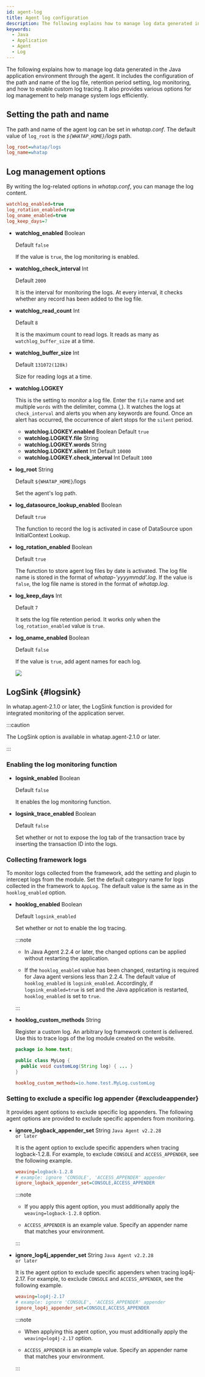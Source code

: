 ```yaml
---
id: agent-log
title: Agent log configuration
description: The following explains how to manage log data generated in the Java application environment through the agent. It includes the configuration of the path and name of the log file, retention period setting, log monitoring, and how to enable custom log tracing. It also provides various options for log management to help manage system logs efficiently.
keywords:
  - Java
  - Application
  - Agent
  - Log
---
```


The following explains how to manage log data generated in the Java application environment through the agent. It includes the configuration of the path and name of the log file, retention period setting, log monitoring, and how to enable custom log tracing. It also provides various options for log management to help manage system logs efficiently.

## Setting the path and name

The path and name of the agent log can be set in *whatap.conf*. The default value of `log_root` is the _`${WHATAP_HOME}`/logs_ path.

```ini title='whatap.conf'
log_root=whatap/logs
log_name=whatap
```

## Log management options

By writing the log-related options in *whatap.conf*, you can manage the log content.

```ini title='whatap.conf'
watchlog_enabled=true
log_rotation_enabled=true
log_oname_enabled=true
log_keep_days=7
```

- **watchlog_enabled** <span class='type'>Boolean</span>

  Default `false`

  If the value is `true`, the log monitoring is enabled.

- **watchlog_check_interval** <span class='type'>Int</span>

  Default `2000`

  It is the interval for monitoring the logs. At every interval, it checks whether any record has been added to the log file.

- **watchlog_read_count** <span class='type'>Int</span>

  Default `8`

  It is the maximum count to read logs. It reads as many as `watchlog_buffer_size` at a time.

- **watchlog_buffer_size** <span class='type'>Int</span>

  Default `131072(128k)`

  Size for reading logs at a time.

- **watchlog.LOGKEY**

  This is the setting to monitor a log file. Enter the `file` name and set multiple `words` with the delimiter, comma (,). It watches the logs at `check_interval` and alerts you when any keywords are found. Once an alert has occurred, the occurrence of alert stops for the `silent` period.

  - **watchlog.LOGKEY.enabled** <span class='type'>Boolean</span> Default `true`
  - **watchlog.LOGKEY.file** <span class='type'>String</span>
  - **watchlog.LOGKEY.words** <span class='type'>String</span>
  - **watchlog.LOGKEY.silent** <span class='type'>Int</span> Default `10000`
  - **watchlog.LOGKEY.check_interval** <span class='type'>Int</span> Default `1000`

- **log_root** <span class='type'>String</span>

  Default `${WHATAP_HOME}`/logs

  Set the agent's log path.

- **log_datasource_lookup_enabled** <span class='type'>Boolean</span>

  Default `true`

  The function to record the log is activated in case of DataSource upon InitialContext Lookup.

- **log_rotation_enabled** <span class='type'>Boolean</span>

  Default `true`

  The function to store agent log files by date is activated. The log file name is stored in the format of _whatap-'yyyymmdd'.log_. If the value is `false`, the log file name is stored in the format of _whatap.log_.

- **log_keep_days** <span class='type'>Int</span>

  Default `7`

  It sets the log file retention period. It works only when the `log_rotation_enabled` value is `true`.

- **log_oname_enabled** <span class='type'>Boolean</span>

  Default `false`

  If the value is `true`, add agent names for each log.

  ![](/img/java-agent-log-oname.png)

## LogSink {#logsink}

In whatap.agent-2.1.0 or later, the LogSink function is provided for integrated monitoring of the application server.

:::caution

The LogSink option is available in whatap.agent-2.1.0 or later.

:::

### Enabling the log monitoring function

- **logsink_enabled** <span class='type'>Boolean</span>

  Default `false`

  It enables the log monitoring function.

- **logsink_trace_enabled** <span class='type'>Boolean</span>

  Default `false`

  Set whether or not to expose the log tab of the transaction trace by inserting the transaction ID into the logs.  

### Collecting framework logs

To monitor logs collected from the framework, add the setting and plugin to intercept logs from the module. Set the default category name for logs collected in the framework to `AppLog`. The default value is the same as in the `hooklog_enabled` option.

- **hooklog_enabled** <span class='type'>Boolean</span>

  Default `logsink_enabled`

  Set whether or not to enable the log tracing.

  :::note

  - In Java Agent 2.2.4 or later, the changed options can be applied without restarting the application. 

  - If the `hooklog_enabled` value has been changed, restarting is required for Java agent versions less than 2.2.4. The default value of `hooklog_enabled` is `logsink_enabled`. Accordingly, if `logsink_enabled=true` is set and the Java application is restarted, `hooklog_enabled` is set to `true`.

  :::

- **hooklog_custom_methods** <span class='type'>String</span>

  Register a custom log. An arbitrary log framework content is delivered. Use this to trace logs of the log module created on the website.

  ```java title='Java'
  package io.home.test;

  public class MyLog {  
    public void customLog(String log) { ... }
  }
  ```

  ```ini title='whatap.conf'
  hooklog_custom_methods=io.home.test.MyLog.customLog
  ```

### Setting to exclude a specific log appender {#excludeappender}

It provides agent options to exclude specific log appenders. The following agent options are provided to exclude specific appenders from monitoring.

- **ignore_logback_appender_set** <span class='type'>String</span> <code className="my">Java Agent v2.2.28 or later</code>

  It is the agent option to exclude specific appenders when tracing logback-1.2.8. For example, to exclude `CONSOLE` and `ACCESS_APPENDER`, see the following example.

  ```ini title="whatap.conf"
  weaving=logback-1.2.8
  # example: ignore 'CONSOLE', 'ACCESS_APPENDER' appender
  ignore_logback_appender_set=CONSOLE,ACCESS_APPENDER
  ```

  :::note

  - If you apply this agent option, you must additionally apply the `weaving=logback-1.2.8` option.

  - `ACCESS_APPENDER` is an example value. Specify an appender name that matches your environment.

  :::

- **ignore_log4j_appender_set** <span class='type'>String</span> <code className="my">Java Agent v2.2.28 or later</code>

  It is the agent option to exclude specific appenders when tracing log4j-2.17. For example, to exclude `CONSOLE` and `ACCESS_APPENDER`, see the following example.

  ```ini title="whatap.conf"
  weaving=log4j-2.17
  # example: ignore 'CONSOLE', 'ACCESS_APPENDER' appender
  ignore_log4j_appender_set=CONSOLE,ACCESS_APPENDER
  ```

  :::note

  - When applying this agent option, you must additionally apply the `weaving=log4j-2.17` option.

  - `ACCESS_APPENDER` is an example value. Specify an appender name that matches your environment.

  :::

